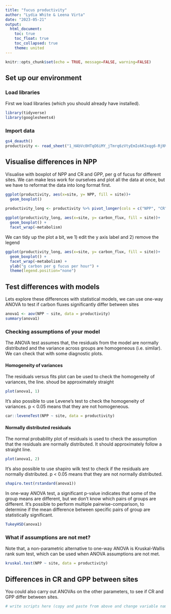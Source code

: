 ```yaml
---
title: "fucus productivity"
author: "Lydia White & Leena Virta"
date: "2023-05-21"
output: 
  html_document:
    toc: true
    toc_float: true
    toc_collapsed: true
    theme: united
---
```


```r
knitr::opts_chunk$set(echo = TRUE, message=FALSE, warning=FALSE)
```

## Set up our environment

### Load libraries

First we load libraries (which you should already have installed).

```r
library(tidyverse)
library(googlesheets4)
```

### Import data

```r
gs4_deauth()
productivity <- read_sheet("1_HAbVc0HTqO6iMY_jTmrq6zVtyEmIokK3xqg6-RjNVg", sheet = "fucus_productivity_summary") 

```

## Visualise differences in NPP

Visualise with boxplot of NPP and CR and GPP, per g of fucus for different sites.
We can make less work for ourselves and plot all the data at once, but we have to reformat the data into long format first.

```r

ggplot(productivity, aes(x=site, y= NPP, fill = site))+
  geom_boxplot()

productivity_long <- productivity %>% pivot_longer(cols = c("NPP", "CR", "GPP"), names_to = "metabolism", values_to = "carbon_flux") 
  
ggplot(productivity_long, aes(x=site, y= carbon_flux, fill = site))+
  geom_boxplot() +
  facet_wrap(~metabolism)

```

We can tidy up the plot a bit, we 1) edit the y axis label and 2) remove the legend 

```r

ggplot(productivity_long, aes(x=site, y= carbon_flux, fill = site))+
  geom_boxplot() +
  facet_wrap(~metabolism) +
  ylab("g carbon per g fucus per hour") +
  theme(legend.position="none")

```

## Test differences with models

Lets explore these differences with statistical models, we can use one-way ANOVA to test if carbon fluxes significantly differ between sites 

```r

anova1 <- aov(NPP ~ site, data = productivity)
summary(anova1)
```

### Checking assumptions of your model

The ANOVA test assumes that, the residuals from the model are normally distributed and the variance across groups are homogeneous (i.e. similar). We can check that with some diagnostic plots.

#### Homogeneity of variances

The residuals versus fits plot can be used to check the homogeneity of variances, the line. shoud be approximately straight

```r
plot(anova1, 1)

```

It’s also possible to use Levene’s test to check the homogeneity of variances. p < 0.05 means that they are not homogeneous. 

```r
car::leveneTest(NPP ~ site, data = productivity)
```


#### Normally distributed residuals

The normal probability plot of residuals is used to check the assumption 
that the residuals are normally distributed. 
It should approximately follow a straight line.

```r
plot(anova1, 2)
```

It’s also possible to use shapiro wilk test to check if the residuals are normally distributed. p < 0.05 means that they are not normally distributed.  

```r
shapiro.test(rstandard(anova1))

```


In one-way ANOVA test, a significant p-value indicates that some of the group means are different, but we don’t know which pairs of groups are different.
It’s possible to perform multiple pairwise-comparison, to determine if the mean difference between specific pairs of group are statistically significant.

```r
TukeyHSD(anova1)
```

### What if assumptions are not met?

Note that, a non-parametric alternative to one-way ANOVA is Kruskal-Wallis 
rank sum test, which can be used when ANOVA assumptions are not met.

```r
kruskal.test(NPP ~ site, data = productivity)

```

## Differences in CR and GPP between sites

You could also carry out ANOVAs on the other parameters, to see if CR and GPP differ between sites. 

```r
# write scripts here (copy and paste from above and change variable names)

```


